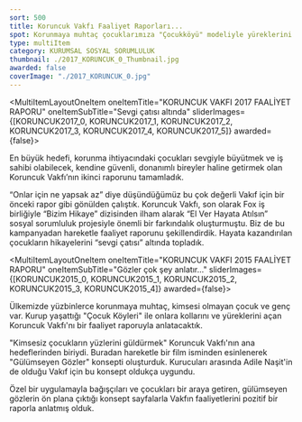 ```yaml
---
sort: 500
title: Koruncuk Vakfı Faaliyet Raporları...
spot: Korunmaya muhtaç çocuklarımıza "Çocukköyü" modeliyle yüreklerini açan Koruncuk Vakfı için ne yapsak az... Ulvî bir hedef doğrultusunda çalışan Vakfın faaliyet raporlarını üretmekten gurur duyuyoruz.
type: multiItem
category: KURUMSAL SOSYAL SORUMLULUK
thumbnail: ./2017_KORUNCUK_0_Thumbnail.jpg
awarded: false
coverImage: "./2017_KORUNCUK_0.jpg"
---
```




<MultiItemLayoutOneItem oneItemTitle="KORUNCUK VAKFI 2017 FAALİYET RAPORU" oneItemSubTitle="Sevgi çatısı altında" sliderImages={[KORUNCUK2017_0, KORUNCUK2017_1, KORUNCUK2017_2, KORUNCUK2017_3, KORUNCUK2017_4, KORUNCUK2017_5]} awarded={false}>

En büyük hedefi, korunma ihtiyacındaki çocukları sevgiyle büyütmek ve iş sahibi olabilecek, kendine güvenli, donanımlı bireyler haline getirmek olan Koruncuk Vakfı’nın ikinci raporunu tamamladık.

“Onlar için ne yapsak az” diye düşündüğümüz bu çok değerli Vakıf için bir önceki rapor gibi gönülden çalıştık. Koruncuk Vakfı, son olarak Fox iş birliğiyle “Bizim Hikaye” dizisinden ilham alarak “El Ver Hayata Atılsın” sosyal sorumluluk projesiyle önemli bir farkındalık oluşturmuştu. Biz de bu kampanyadan hareketle faaliyet raporunu şekillendirdik. Hayata kazandırılan çocukların hikayelerini “sevgi çatısı” altında topladık.

</MultiItemLayoutOneItem>


<MultiItemLayoutOneItem oneItemTitle="KORUNCUK VAKFI 2015 FAALİYET RAPORU" oneItemSubTitle="Gözler çok şey anlatır..." sliderImages={[KORUNCUK2015_0, KORUNCUK2015_1, KORUNCUK2015_2, KORUNCUK2015_3, KORUNCUK2015_4]} awarded={false}>

Ülkemizde yüzbinlerce korunmaya muhtaç, kimsesi olmayan çocuk ve genç var. Kurup yaşattığı "Çocuk Köyleri" ile onlara kollarını ve yüreklerini açan Koruncuk Vakfı'nı bir faaliyet raporuyla anlatacaktık.

"Kimsesiz çocukların yüzlerini güldürmek" Koruncuk Vakfı'nın ana hedeflerinden biriydi. Buradan hareketle bir film isminden esinlenerek "Gülümseyen Gözler" konsepti oluşturduk. Kurucuları arasında Adile Naşit'in de olduğu Vakıf için bu konsept oldukça uygundu.

Özel bir uygulamayla bağışçıları ve çocukları bir araya getiren, gülümseyen gözlerin ön plana çıktığı konsept sayfalarla Vakfın faaliyetlerini pozitif bir raporla anlatmış olduk.

</MultiItemLayoutOneItem>


<Scriptify>
	<script>{`document.querySelector("a[aria-label='FAALİYET RAPORU']").classList.remove("aw-link-active");`}</script>
</Scriptify>
